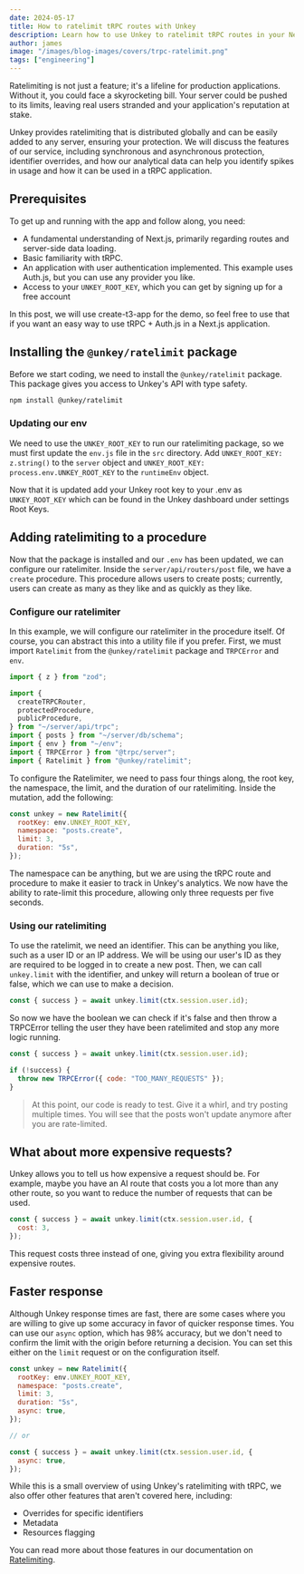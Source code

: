 ```yaml
---
date: 2024-05-17
title: How to ratelimit tRPC routes with Unkey
description: Learn how to use Unkey to ratelimit tRPC routes in your Next.js application.
author: james
image: "/images/blog-images/covers/trpc-ratelimit.png"
tags: ["engineering"]
---
```


Ratelimiting is not just a feature; it's a lifeline for production applications. Without it, you could face a skyrocketing bill. Your server could be pushed to its limits, leaving real users stranded and your application's reputation at stake.

Unkey provides ratelimiting that is distributed globally and can be easily added to any server, ensuring your protection. We will discuss the features of our service, including synchronous and asynchronous protection, identifier overrides, and how our analytical data can help you identify spikes in usage and how it can be used in a tRPC application.

## **Prerequisites**

To get up and running with the app and follow along, you need:

- A fundamental understanding of Next.js, primarily regarding routes and server-side data loading.
- Basic familiarity with tRPC.
- An application with user authentication implemented. This example uses Auth.js, but you can use any provider you like.
- Access to your `UNKEY_ROOT_KEY`, which you can get by signing up for a free account

In this post, we will use create-t3-app for the demo, so feel free to use that if you want an easy way to use tRPC + Auth.js in a Next.js application.

## Installing the `@unkey/ratelimit` package

Before we start coding, we need to install the `@unkey/ratelimit` package. This package gives you access to Unkey's API with type safety.

```bash
npm install @unkey/ratelimit
```

### Updating our env

We need to use the `UNKEY_ROOT_KEY` to run our ratelimiting package, so we must first update the `env.js` file in the `src` directory. Add `UNKEY_ROOT_KEY: z.string()` to the `server` object and `UNKEY_ROOT_KEY: process.env.UNKEY_ROOT_KEY` to the `runtimeEnv` object.

Now that it is updated add your Unkey root key to your .env as `UNKEY_ROOT_KEY` which can be found in the Unkey dashboard under settings Root Keys.

## Adding ratelimiting to a procedure

Now that the package is installed and our `.env` has been updated, we can configure our ratelimiter. Inside the `server/api/routers/post` file, we have a `create` procedure. This procedure allows users to create posts; currently, users can create as many as they like and as quickly as they like.

### Configure our ratelimiter

In this example, we will configure our ratelimiter in the procedure itself. Of course, you can abstract this into a utility file if you prefer. First, we must import `Ratelimit` from the `@unkey/ratelimit` package and `TRPCError` and `env`.

```jsx
import { z } from "zod";

import {
  createTRPCRouter,
  protectedProcedure,
  publicProcedure,
} from "~/server/api/trpc";
import { posts } from "~/server/db/schema";
import { env } from "~/env";
import { TRPCError } from "@trpc/server";
import { Ratelimit } from "@unkey/ratelimit";
```

To configure the Ratelimiter, we need to pass four things along, the root key, the namespace, the limit, and the duration of our ratelimiting. Inside the mutation, add the following:

```jsx
const unkey = new Ratelimit({
  rootKey: env.UNKEY_ROOT_KEY,
  namespace: "posts.create",
  limit: 3,
  duration: "5s",
});
```

The namespace can be anything, but we are using the tRPC route and procedure to make it easier to track in Unkey's analytics. We now have the ability to rate-limit this procedure, allowing only three requests per five seconds.

### Using our ratelimiting

To use the ratelimit, we need an identifier. This can be anything you like, such as a user ID or an IP address. We will be using our user's ID as they are required to be logged in to create a new post. Then, we can call `unkey.limit` with the identifier, and unkey will return a boolean of true or false, which we can use to make a decision.

```jsx
const { success } = await unkey.limit(ctx.session.user.id);
```

So now we have the boolean we can check if it's false and then throw a TRPCError telling the user they have been ratelimited and stop any more logic running.

```jsx
const { success } = await unkey.limit(ctx.session.user.id);

if (!success) {
  throw new TRPCError({ code: "TOO_MANY_REQUESTS" });
}
```

> At this point, our code is ready to test. Give it a whirl, and try posting multiple times. You will see that the posts won't update anymore after you are rate-limited.

## What about more expensive requests?

Unkey allows you to tell us how expensive a request should be. For example, maybe you have an AI route that costs you a lot more than any other route, so you want to reduce the number of requests that can be used.

```jsx
const { success } = await unkey.limit(ctx.session.user.id, {
  cost: 3,
});
```

This request costs three instead of one, giving you extra flexibility around expensive routes.

## Faster response

Although Unkey response times are fast, there are some cases where you are willing to give up some accuracy in favor of quicker response times. You can use our `async` option, which has 98% accuracy, but we don't need to confirm the limit with the origin before returning a decision. You can set this either on the `limit` request or on the configuration itself.

```jsx
const unkey = new Ratelimit({
  rootKey: env.UNKEY_ROOT_KEY,
  namespace: "posts.create",
  limit: 3,
  duration: "5s",
  async: true,
});

// or

const { success } = await unkey.limit(ctx.session.user.id, {
  async: true,
});
```

While this is a small overview of using Unkey's ratelimiting with tRPC, we also offer other features that aren't covered here, including:

- Overrides for specific identifiers
- Metadata
- Resources flagging

You can read more about those features in our documentation on [Ratelimiting](https://www.unkey.com/docs/ratelimiting/introduction).


